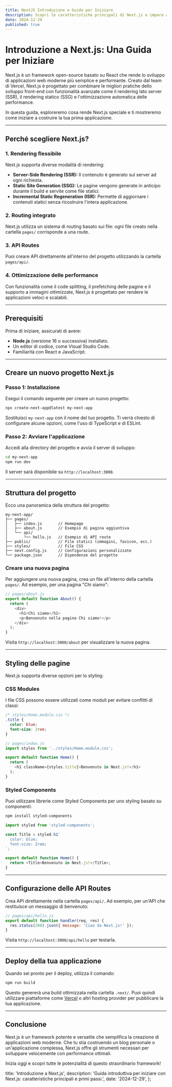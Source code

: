 ```yaml
---
title: NextJS Introduzione e Guida per Iniziare
description: Scopri le caratteristiche principali di Next.js e impara a creare la tua prima applicazione con questo framework React.
date: 2024-12-29
published: true
---
```



# Introduzione a Next.js: Una Guida per Iniziare

Next.js è un framework open-source basato su React che rende lo sviluppo di applicazioni web moderne più semplice e performante. Creato dal team di Vercel, Next.js è progettato per combinare le migliori pratiche dello sviluppo front-end con funzionalità avanzate come il rendering lato server (SSR), il rendering statico (SSG) e l'ottimizzazione automatica delle performance.

In questa guida, esploreremo cosa rende Next.js speciale e ti mostreremo come iniziare a costruire la tua prima applicazione.

---

## Perché scegliere Next.js?

### 1. **Rendering flessibile**
Next.js supporta diverse modalità di rendering:
- **Server-Side Rendering (SSR):** Il contenuto è generato sul server ad ogni richiesta.
- **Static Site Generation (SSG):** Le pagine vengono generate in anticipo durante il build e servite come file statici.
- **Incremental Static Regeneration (ISR):** Permette di aggiornare i contenuti statici senza ricostruire l'intera applicazione.

### 2. **Routing integrato**
Next.js utilizza un sistema di routing basato sui file: ogni file creato nella cartella `pages/` corrisponde a una route.

### 3. **API Routes**
Puoi creare API direttamente all'interno del progetto utilizzando la cartella `pages/api/`.

### 4. **Ottimizzazione delle performance**
Con funzionalità come il code splitting, il prefetching delle pagine e il supporto a immagini ottimizzate, Next.js è progettato per rendere le applicazioni veloci e scalabili.

---

## Prerequisiti
Prima di iniziare, assicurati di avere:
- **Node.js** (versione 16 o successiva) installato.
- Un editor di codice, come Visual Studio Code.
- Familiarità con React e JavaScript.

---

## Creare un nuovo progetto Next.js

### Passo 1: Installazione
Esegui il comando seguente per creare un nuovo progetto:
```bash
npx create-next-app@latest my-next-app
```
Sostituisci `my-next-app` con il nome del tuo progetto. Ti verrà chiesto di configurare alcune opzioni, come l'uso di TypeScript e di ESLint.

### Passo 2: Avviare l'applicazione
Accedi alla directory del progetto e avvia il server di sviluppo:
```bash
cd my-next-app
npm run dev
```
Il server sarà disponibile su `http://localhost:3000`.

---

## Struttura del progetto
Ecco una panoramica della struttura del progetto:

```plaintext
my-next-app/
├── pages/
│   ├── index.js       // Homepage
│   ├── about.js       // Esempio di pagina aggiuntiva
│   └── api/
│       └── hello.js   // Esempio di API route
├── public/            // File statici (immagini, favicon, ecc.)
├── styles/            // File CSS
├── next.config.js     // Configurazioni personalizzate
└── package.json       // Dipendenze del progetto
```

### Creare una nuova pagina
Per aggiungere una nuova pagina, crea un file all'interno della cartella `pages/`. Ad esempio, per una pagina "Chi siamo":

```javascript
// pages/about.js
export default function About() {
  return (
    <div>
      <h1>Chi siamo</h1>
      <p>Benvenuto nella pagina Chi siamo!</p>
    </div>
  );
}
```

Visita `http://localhost:3000/about` per visualizzare la nuova pagina.

---

## Styling delle pagine
Next.js supporta diverse opzioni per lo styling:

### CSS Modules
I file CSS possono essere utilizzati come moduli per evitare conflitti di classi:

```css
/* styles/Home.module.css */
.title {
  color: blue;
  font-size: 2rem;
}
```

```javascript
// pages/index.js
import styles from '../styles/Home.module.css';

export default function Home() {
  return (
    <h1 className={styles.title}>Benvenuto in Next.js!</h1>
  );
}
```

### Styled Components
Puoi utilizzare librerie come Styled Components per uno styling basato su componenti:

```bash
npm install styled-components
```

```javascript
import styled from 'styled-components';

const Title = styled.h1`
  color: blue;
  font-size: 2rem;
`;

export default function Home() {
  return <Title>Benvenuto in Next.js!</Title>;
}
```

---

## Configurazione delle API Routes
Crea API direttamente nella cartella `pages/api/`. Ad esempio, per un'API che restituisce un messaggio di benvenuto:

```javascript
// pages/api/hello.js
export default function handler(req, res) {
  res.status(200).json({ message: 'Ciao da Next.js!' });
}
```

Visita `http://localhost:3000/api/hello` per testarla.

---

## Deploy della tua applicazione
Quando sei pronto per il deploy, utilizza il comando:
```bash
npm run build
```

Questo genererà una build ottimizzata nella cartella `.next/`. Puoi quindi utilizzare piattaforme come [Vercel](https://vercel.com/) o altri hosting provider per pubblicare la tua applicazione.

---

## Conclusione
Next.js è un framework potente e versatile che semplifica la creazione di applicazioni web moderne. Che tu stia costruendo un blog personale o un'applicazione complessa, Next.js offre gli strumenti necessari per sviluppare velocemente con performance ottimali. 

Inizia oggi e scopri tutte le potenzialità di questo straordinario framework!

  title: 'Introduzione a Next.js',
  description: 'Guida introduttiva per iniziare con Next.js: caratteristiche principali e primi passi.',
  date: '2024-12-29',
};

